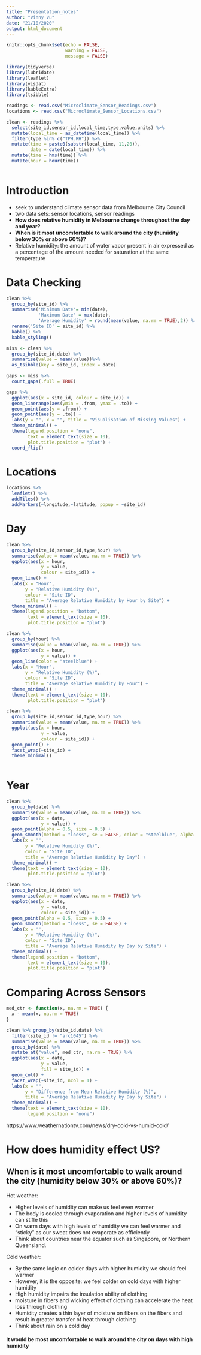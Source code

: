 ```yaml
---
title: "Presentation_notes"
author: "Vinny Vu"
date: "21/10/2020"
output: html_document
---
```


```r
knitr::opts_chunk$set(echo = FALSE,
                      warning = FALSE,
                      message = FALSE)
```

```r
library(tidyverse)
library(lubridate)
library(leaflet)
library(visdat)
library(kableExtra)
library(tsibble)
```

```r
readings <- read.csv("Microclimate_Sensor_Readings.csv")
locations <- read.csv("Microclimate_Sensor_Locations.csv")
```

```r
clean <- readings %>%
  select(site_id,sensor_id,local_time,type,value,units) %>%
  mutate(local_time = as_datetime(local_time)) %>%
  filter(type %in% c("TPH.RH")) %>%
  mutate(time = paste0(substr(local_time, 11,20)),
         date = date(local_time)) %>%
  mutate(time = hms(time)) %>%
  mutate(hour = hour(time))
  
```
# Introduction 

- seek to understand climate sensor data from Melbourne City Council
- two data sets: sensor locations, sensor readings 
- **How does relative humidity in Melbourne change throughout the day and year?**
- **When is it most uncomfortable to walk around the city (humidity below 30% or above 60%)? **
- Relative humidity: the amount of water vapor present in air expressed as a percentage of the amount needed for saturation at the same temperature


# Data Checking 

```r

clean %>% 
  group_by(site_id) %>%
  summarise('Minimum Date'= min(date),
            'Maximum Date' = max(date),
            'Average Humidity' = round(mean(value, na.rm = TRUE),2)) %>%
  rename('Site ID' = site_id) %>%
  kable() %>%
  kable_styling()
```



```r

miss <- clean %>%
  group_by(site_id,date) %>%
  summarise(value = mean(value))%>%
  as_tsibble(key = site_id, index = date)

gaps <- miss %>%
  count_gaps(.full = TRUE)
```

```r
gaps %>%
  ggplot(aes(x = site_id, colour = site_id)) +
  geom_linerange(aes(ymin = .from, ymax = .to)) +
  geom_point(aes(y = .from)) +
  geom_point(aes(y = .to)) +
  labs(y = "", x = "", title = "Visualisation of Missing Values") +
  theme_minimal() +
  theme(legend.position = "none",
        text = element_text(size = 10),
        plot.title.position = "plot") +
  coord_flip()
```

# Locations 



```r
locations %>%
  leaflet() %>%
  addTiles() %>%
  addMarkers(~longitude,~latitude, popup = ~site_id)
```

# Day




```r
clean %>%
  group_by(site_id,sensor_id,type,hour) %>%
  summarise(value = mean(value, na.rm = TRUE)) %>%
  ggplot(aes(x = hour,
             y = value,
             colour = site_id)) +
  geom_line() +
  labs(x = "Hour",
       y = "Relative Humidity (%)",
       colour = "Site ID",
       title = "Average Relative Humidity by Hour by Site") +
  theme_minimal() +
  theme(legend.position = "bottom",
        text = element_text(size = 10),
        plot.title.position = "plot")
```

```r
clean %>%
  group_by(hour) %>%
  summarise(value = mean(value, na.rm = TRUE)) %>%
  ggplot(aes(x = hour,
             y = value)) +
  geom_line(color = "steelblue") +
  labs(x = "Hour",
       y = "Relative Humidity (%)",
       colour = "Site ID",
       title = "Average Relative Humidity by Hour") +
  theme_minimal() +
  theme(text = element_text(size = 10),
        plot.title.position = "plot")
```

```r
clean %>%
  group_by(site_id,sensor_id,type,hour) %>%
  summarise(value = mean(value, na.rm = TRUE)) %>%
  ggplot(aes(x = hour,
             y = value,
             colour = site_id)) +
  geom_point() +
  facet_wrap(~site_id) +
  theme_minimal()
  
```

# Year

```r
clean %>%
  group_by(date) %>%
  summarise(value = mean(value, na.rm = TRUE)) %>%
  ggplot(aes(x = date,
             y = value)) +
  geom_point(alpha = 0.5, size = 0.5) +
  geom_smooth(method = "loess", se = FALSE, color = "steelblue", alpha = 0.5, size = 0.5) +
  labs(x = "",
       y = "Relative Humidity (%)",
       colour = "Site ID",
       title = "Average Relative Humidity by Day") +
  theme_minimal() +
  theme(text = element_text(size = 10),
        plot.title.position = "plot")
```


```r
clean %>%
  group_by(site_id,date) %>%
  summarise(value = mean(value, na.rm = TRUE)) %>%
  ggplot(aes(x = date,
             y = value,
             colour = site_id)) +
  geom_point(alpha = 0.5, size = 0.5) +
  geom_smooth(method = "loess", se = FALSE) +
  labs(x = "",
       y = "Relative Humidity (%)",
       colour = "Site ID",
       title = "Average Relative Humidity by Day by Site") +
  theme_minimal() +
  theme(legend.position = "bottom",
        text = element_text(size = 10),
        plot.title.position = "plot")
```

# Comparing Across Sensors 

```r

med_ctr <- function(x, na.rm = TRUE) {
  x - mean(x, na.rm = TRUE)
}

clean %>% group_by(site_id,date) %>%
  filter(site_id != "arc1045") %>%
  summarise(value = mean(value, na.rm = TRUE)) %>%
  group_by(date) %>%
  mutate_at("value", med_ctr, na.rm = TRUE) %>%
  ggplot(aes(x = date,
             y = value,
             fill = site_id)) +
  geom_col() +
  facet_wrap(~site_id, ncol = 1) +
  labs(x = "",
       y = "Difference from Mean Relative Humidity (%)",
       title = "Average Relative Humidity by Day by Site") +
  theme_minimal() +
  theme(text = element_text(size = 10),
        legend.position = "none")
```

https://www.weathernationtv.com/news/dry-cold-vs-humid-cold/

# How does humidity effect US?

##  When is it most uncomfortable to walk around the city (humidity below 30% or above 60%)?

Hot weather:  

- Higher levels of humidity can make us feel even warmer
- The body is cooled through evaporation and higher levels of humidity can stifle this 
- On warm days with high levels of humidity we can feel warmer and "sticky" as our sweat does not evaporate as efficiently
- Think about countries near the equator such as Singapore, or Northern Queensland. 

Cold weather:  

- By the same logic on colder days with higher humidity we should feel warmer
- However, it is the opposite: we feel colder on cold days with higher humidity 
- High humidity impairs the insulation ability of clothing 
- moisture in fibers and wicking effect of clothing can accelerate the heat loss through clothing 
- Humidity creates a thin layer of moisture on fibers on the fibers and result in greater transfer of heat through clothing
- Think about rain on a cold day

#### It would be most uncomfortable to walk around the city on days with high humidity 
